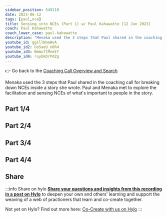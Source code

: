 ```yaml
---
sidebar_position: 549110
date: 2023-06-12
tags: [paul,nce]
title: Sensing into NCEs (Part 1) w/ Paul Kahawatte [12 Jun 2023]
coach: Paul Kahawatte
coach_lower_case: paul-kahawatte
description: "Menaka used the 3 steps that Paul shared in the coaching call for breaking down NCEs inside a story she wrote. Paul and Menaka met to explore the facilitation and sensing NCEs of what's important to people in the story. "
youtube_id: ggCllWneWvA
youtube_id2: Uo5aeU_n6R4
youtube_id3: Bmmu7lMnmtY
youtube_id4: ruyUkDrPdZg
---
```




:point_right: Go back to the [Coaching Call Overview and Search](/coaching-calls)  

Menaka used the 3 steps that Paul shared in the coaching call for breaking down NCEs inside a story she wrote. Paul and Menaka met to explore the facilitation and sensing NCEs of what's important to people in the story.

## Part 1/4

<LiteYouTubeEmbed
              id={frontMatter.youtube_id}
              params="autoplay=1&autohide=1&showinfo=0&rel=0"
              title={frontMatter.title}
              poster="maxresdefault"
              webp
            />

## Part 2/4

<LiteYouTubeEmbed
              id={frontMatter.youtube_id2}
              params="autoplay=1&autohide=1&showinfo=0&rel=0"
              title={frontMatter.title}
              poster="maxresdefault"
              webp
            />


## Part 3/4

<LiteYouTubeEmbed
              id={frontMatter.youtube_id3}
              params="autoplay=1&autohide=1&showinfo=0&rel=0"
              title={frontMatter.title}
              poster="maxresdefault"
              webp
            />

## Part 4/4

<LiteYouTubeEmbed
              id={frontMatter.youtube_id4}
              params="autoplay=1&autohide=1&showinfo=0&rel=0"
              title={frontMatter.title}
              poster="maxresdefault"
              webp
            />

## Share

:::info Share on hylo
**[Share your questions and insights from this recording in a post on Hylo](https://www.hylo.com/groups/convergent-facilitation/create/post?newPostType=discussion)** to deepen your own and others' learning and support the weaving of a web of practioners that learn and co-create together.

Not yet on Hylo? Find out more here: [Co-Create with us on Hylo](/engage/platforms-and-co-creation/co-create-on-hylo)
:::
